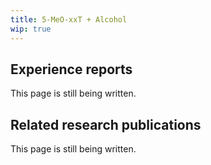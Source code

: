 ---
title: 5-MeO-xxT + Alcohol
wip: true
---

## Experience reports

This page is still being written.

## Related research publications

This page is still being written.

